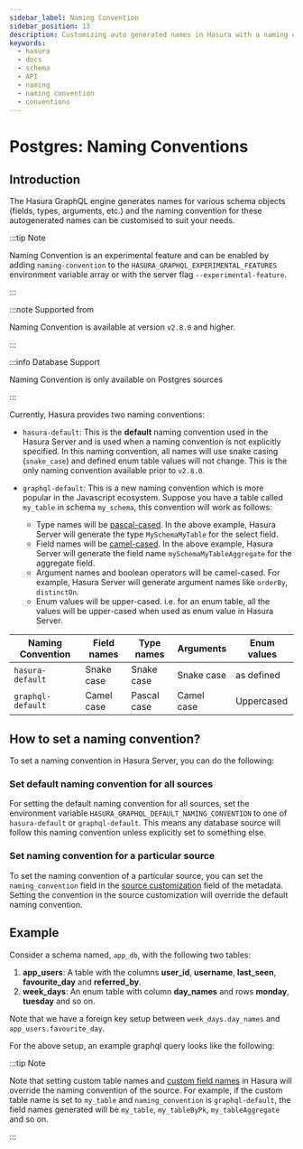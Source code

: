 ```yaml
---
sidebar_label: Naming Convention
sidebar_position: 13
description: Customizing auto generated names in Hasura with a naming convention
keywords:
  - hasura
  - docs
  - schema
  - API
  - naming
  - naming convention
  - conventions
---
```



# Postgres: Naming Conventions

## Introduction

The Hasura GraphQL engine generates names for various schema objects (fields, types, arguments, etc.) and the naming
convention for these autogenerated names can be customised to suit your needs.

:::tip Note

Naming Convention is an experimental feature and can be enabled by adding `naming-convention` to the
`HASURA_GRAPHQL_EXPERIMENTAL_FEATURES` environment variable array or with the server flag `--experimental-feature`.

:::


:::note Supported from

Naming Convention is available at version `v2.8.0` and higher.

:::

:::info Database Support

Naming Convention is only available on Postgres sources

:::


Currently, Hasura provides two naming conventions:

- `hasura-default`: This is the **default** naming convention used in the Hasura Server and is used when a naming
convention is not explicitly specified. In this naming convention, all names will use snake casing (`snake_case`) and
defined enum table values will not change. This is the only naming convention available prior to `v2.8.0`.

- `graphql-default`: This is a new naming convention which is more popular in the Javascript ecosystem.
Suppose you have a table called `my_table` in schema `my_schema`, this convention will work as follows:
  - Type names will be [pascal-cased](https://en.wiktionary.org/wiki/Pascal_case). In the above example, Hasura Server will generate the type `MySchemaMyTable`
  for the select field.
  - Field names will be [camel-cased](https://en.wiktionary.org/wiki/CamelCase). In the above example, Hasura Server will generate the field name
  `mySchemaMyTableAggregate` for the aggregate field.
  - Argument names and boolean operators will be camel-cased. For example, Hasura Server will generate argument
  names like `orderBy`, `distinctOn`.
  - Enum values will be upper-cased. i.e. for an enum table, all the values will be upper-cased when used as enum
  value in Hasura Server.

| Naming Convention | Field names | Type names  | Arguments  | Enum values |
|-------------------|-------------|-------------|------------|-------------|
| `hasura-default`  | Snake case  | Snake case  | Snake case | as defined  |
| `graphql-default` | Camel case  | Pascal case | Camel case | Uppercased  |

## How to set a naming convention?

To set a naming convention in Hasura Server, you can do the following:

### Set default naming convention for all sources

For setting the default naming convention for all sources, set the environment variable
`HASURA_GRAPHQL_DEFAULT_NAMING_CONVENTION` to one of `hasura-default` or `graphql-default`. This means any database
source will follow this naming convention unless explicitly set to something else.

### Set naming convention for a particular source

To set the naming convention of a particular source, you can set the `naming_convention` field in the
[source customization](/graphql/core/api-reference/syntax-defs.mdx#sourcecustomization) field of the metadata.
Setting the convention in the source customization will override the default naming convention.

## Example

Consider a schema named, `app_db`, with the following two tables:

1. **app_users**: A table with the columns **user_id**, **username**, **last_seen**, **favourite_day** and
**referred_by**.
2. **week_days**: An enum table with column **day_names** and rows **monday**, **tuesday** and so on.

Note that we have a foreign key setup between `week_days.day_names` and `app_users.favourite_day`.

For the above setup, an example graphql query looks like the following:

<Tabs className="api-tabs">

<TabItem value="hasura" label="hasura-default">
  <GraphiQLIDE
  query={`
  query MyQuery {
    app_db_app_users_aggregate(distinct_on: referred_by, where: {favourite_day: {_eq: sunday}}) {
      aggregate {
        count
        stddev_pop {
          user_id
        }
      }
    }
  }
  `}
  response={`
  {
    "data": {
      "app_db_app_users_aggregate": {
        "aggregate": {
          "count": 0,
          "stddev_pop": {
            "user_id": null
          }
        }
      }
    }
  }
  `}
  />
</TabItem>

<TabItem value="graphql" label="graphql-default">
  <GraphiQLIDE
  query={`
  query MyQuery {
    appDbAppUsersAggregate(distinctOn: referredBy, where: {favouriteDay: {_eq: SUNDAY}}) {
      aggregate {
        count
        stddevPop {
          userId
        }
      }
    }
  }
  `}
  response={`
  {
    "data": {
      "appDbAppUsersAggregate": {
        "aggregate": {
          "count": 0,
          "stddevPop": {
            "userId": null
          }
        }
      }
    }
  }
  `}
  />
</TabItem>

</Tabs>

:::tip Note

Note that setting custom table names and [custom field names](/graphql/core/databases/postgres/schema/custom-field-names.mdx)
in Hasura will override the naming convention of the source. For example, if the custom table name is set to
`my_table` and `naming_convention` is `graphql-default`, the field names generated will be `my_table`,
`my_tableByPk`, `my_tableAggregate` and so on.

:::
